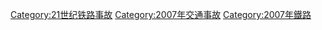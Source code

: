 {{cat topic in year| topic=鐵路事故| year=2007}}

[[Category:21世纪铁路事故|Category:21世纪铁路事故]]
[[Category:2007年交通事故|Category:2007年交通事故]]
[[Category:2007年鐵路|Category:2007年鐵路]]